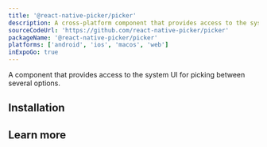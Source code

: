 ```yaml
---
title: '@react-native-picker/picker'
description: A cross-platform component that provides access to the system UI for picking between several options.
sourceCodeUrl: 'https://github.com/react-native-picker/picker'
packageName: '@react-native-picker/picker'
platforms: ['android', 'ios', 'macos', 'web']
inExpoGo: true
---
```




A component that provides access to the system UI for picking between several options.

## Installation

<APIInstallSection href="https://github.com/react-native-picker/picker#getting-started" />

## Learn more

<BoxLink
  title="Visit official documentation"
  description="Get full information on API and its usage."
  Icon={BookOpen02Icon}
  href="https://github.com/react-native-picker/picker"
/>
